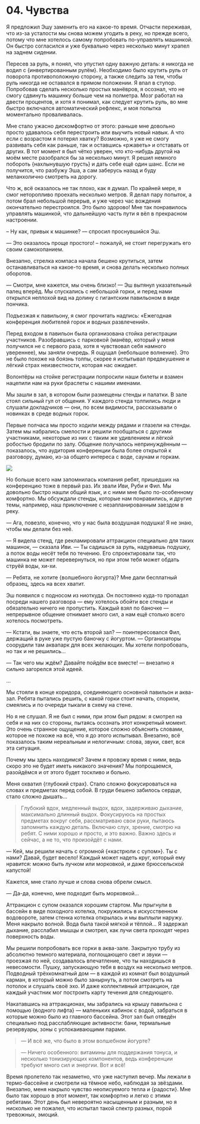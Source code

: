 

# 04. Чувства

Я предложил Эшу заменить его на какое-то время. Отчасти переживая, что из-за усталости мы снова
можем угодить в реку, но прежде всего, потому что мне хотелось самому попробовать по-управлять
машинкой. Он быстро согласился и уже буквально через несколько минут храпел на заднем сидении.

Пересев за руль, я понял, что упустил одну важную деталь: я никогда не водил с
{<TV video="WI6lgUlEUFU" from="00:08" withSound>инвертированным рулём</TV>}. Необходимо было крутить
руль от поворота противоположную сторону, а также следить за тем, чтобы руль никогда не оставался в
прямом положении. Я впал в ступор. Попробовав сделать несколько простых манёвров, я осознал, что не
смогу сдвинуть машинку больше чем на полметра. Мозг работал на двести процентов, и хотя я понимал,
как следует крутить руль, во мне быстро включался автоматический рефлекс, и моя попытка моментально
проваливалась.

Мне стало ужасно дискомфортно от этого: раньше мне довольно просто удавалось себя перестроить или
выучить новый навык. А что если с возрастом я потерял хватку? Возможно, я уже не смогу развивать
себя как раньше, так и оставшись «ржаветь» и отставать от других. В тот момент я был чётко уверен,
что кто-нибудь другой на моём месте разобрался бы за несколько минут. Я решил немного побороть
{<Emotion feeling="sadness">нахлынувшую грусть</Emotion>} и дать себе ещё один шанс. Если не
получится, что разбужу Эша, а сам заберусь назад и буду меланхолично смотреть на дорогу.

Что ж, всё оказалось не так плохо, как я думал. По крайней мере, я смог неторопливо проехать
несколько метров. Я делал пару попыток, а потом брал небольшой перерыв, и уже через час вождения
окончательно перестроился. Это было здорово! Мне так понравилось управлять машинкой, что дальнейшую
часть пути я вёл в прекрасном настроении.

– Ну как, привык к машинке? — спросил проснувшийся Эш.

— Это оказалось проще простого! – пожалуй, не стоит перегружать его своим самокопанием.

Внезапно, стрелка компаса начала бешено крутиться, затем останавливаться на какое-то время, и снова
делать несколько полных оборотов.

— Смотри, мне кажется, мы очень близко! — Эш вытянул указательный палец вперёд. Мы спускались с
небольшой горки, и перед нами открылся неплохой вид на долину с гигантским павильоном в виде
пончика.

Подъезжая к павильону, я смог прочитать надпись: «Ежегодная конференция любителей горок и водных
развлечений».

Перед входом в павильон была организована стойка регистрации участников. Разобравшись с парковкой
(манёвр, который у меня получился не с первого раза, хотя я чувствовал себя намного увереннее), мы
заняли очередь. Я ощущал {<Emotion feeling="anxiety">небольшое волнение</Emotion>}. Это не было
похоже на боязнь толпы, скорее я испытывал предвкушение и лёгкий страх неизвестности, которая нас
ожидает.

Волонтёры на стойке регистрации попросили наши билеты и взамен нацепили нам на руки браслеты с
нашими именами.

Мы зашли в зал, в котором были размещены стенды и палатки. В зале стоял сильный гул от общения. У
каждого стенда толпились люди и слушали докладчиков — они, по всем видимости, рассказывали о
новинках в среде водных горок.

Первые полчаса мы просто ходили между рядами и глазели на стенды. Затем мы набрались смелости и
решили пообщаться с другими участниками, некоторые из них с таким же удивлением и лёгкой робостью
бродили по залу. Общение получалось непринуждённым — показалось, что аудитория конференции была
более открытой к разговору, думаю, из-за общего интереса с воде, саунам и горкам.

<Image src={friends} />

Но больше всего нам запомнилась компания ребят, пришедших на конференцию тоже в первый раз. Их звали
Иви, Руби и Фил. Мы довольно быстро нашли общий язык, и с ними мне было по-особенному комфортно. Мы
обсуждали стенды, которые нам понравились, и другие темы, например, наш приключение с
незапланированным заездом в реку.

— Ага, повезло, конечно, что у нас была воздушная подушка! Я не знаю, чтобы мы делали без неё.

— Я видела стенд, где рекламировали аттракцион специально для таких машинок, — сказала Иви. — Ты
садишься за руль, надуваешь подушку, а поток воды несёт тебя по течению. Его спроектировали так, что
машинка не может перевернуться, но при этом тебя может обдать струёй воды, хи-хи.

— Ребята, не хотите {<TV video="aXgFcNUWqX0" from="0:23" withSound>волшебного йогурта</TV>}? Мне
дали бесплатный образец, здесь на всех хватит.

Эш появился с подносом из ниоткуда. Он постоянно куда-то пропадал посреди нашего разговора — ему
хотелось обойти все стенды и обязательно ничего не пропустить. Каждый взял по баночке — непрерывное
общение отнимает много сил, а нам ещё столько всего хотелось посмотреть.

— Кстати, вы знаете, что есть второй зал? — поинтересовался Фил, держащий в руке уже пустую баночку
с йогуртом. — Организаторы соорудили там аквапарк для всех желающих. Мы хотели попробовать, но так и
не решились...

— Так чего мы ждём? Давайте пойдём все вместе! — внезапно я сильно загорелся этой идеей.

...

Мы стояли в конце коридора, соединяющего основной павильон и аква-зал. Ребята пытались решить, с
какой горки стоит начать, спорили, смеялись и по очереди тыкали в схему на стене.

Но я не слушал. Я не был с ними, при этом был рядом: я смотрел на себя и на них со стороны, пытаясь
осознать этот конкретный момент. Это очень странное ощущение, которое сложно объяснить словами,
которое не похоже на всё, что я до этого испытывал. Внезапно, всё показалось таким нереальным и
нелогичным: слова, звуки, свет, вся эта ситуация.

Почему мы здесь находимся? Зачем я провожу время с ними, ведь скоро это не будет иметь никакого
значения? Мы попрощаемся, разойдёмся и от этого будет тоскливо и больно.

Меня охватил {<Emotion feeling="fear">глубокий страх</Emotion>}. Стало сложно фокусироваться на
словах и предметах перед собой. В груди бешено забилось сердце, стало сложно дышать...

> Глубокий вдох, медленный выдох, вдох, задерживаю дыхание, максимально длинный выдох. Фокусируюсь
> на простых предметах вокруг себя, рассматриваю свои руки, пытаюсь запомнить каждую деталь. Включаю
> слух, зрение, смотрю на ребят. С ними хорошо и просто, и это важно. Важно здесь и сейчас, а не то,
> что произойдёт с нами.

— Кей, мы решили начать с огромной {<TV video="lLHlsRm3gLY" from="2:48">«кастрюли с супом»</TV>}. Ты
с нами? Давай, будет весело! Каждый может надеть круг, который ему нравится: можно быть лучком или
морковкой, и даже брюссельской капустой!

Кажется, мне стало лучше и слова снова обрели смысл.

— Да-да, конечно, мне подходит быть морковкой...

Аттракцион с супом оказался хорошим стартом. Мы прыгнули в бассейн в виде походного котелка,
покружились в искусственном водовороте, затем стенка котелка открылась и мы выплыли наружу. Меня
накрыло волной. Вода была такой мягкой и тёплой... Я задержал дыхание, расслабил мышцы и смотрел,
как лучи света проходят через поверхность воды.

Мы решили попробовать все горки в аква-зале. Закрытую трубу из абсолютно темного материала,
поглощающего свет и звуки — проезжая по ней, создавалось впечатление, что ты находишься в
невесомости. Пушку, запускающую тебя в воздух на несколько метров. Подводный трёхкомнатный дом — в
каждой из комнат был воздушный карман, в который можно было занырнуть, а потом смотреть на потолок и
слушать своё эхо. И даже коллективный аттракцион, где каждый участник мог построить карту течения
для следующего.

Накатавшись на аттракционах, мы забрались на крышу павильона с помощью
{<TV video="Ma4Vnk5Rn8I">водного лифта</TV>} — маленьких кабинок с водой, забраться в которые можно
было из главного бассейна. Этот зал был отведён специально под расслабляющие активности: бани,
термальные резервуары, зоны с успокаивающими парами.

> — И всё же, что было в этом волшебном йогурте?

> — Ничего особенного: витамины для поддержания тонуса, и несколько тонизирующих компонентов, ведь
> конференции требуют много сил и энергии. Вот и всё!

Время пролетело так незаметно, что уже наступил вечер. Мы лежали в термо-бассейне и смотрели на
тёмное небо, наблюдая за звёздами. Внезапно, меня накрыло чувство неописуемого тепла и
{<Emotion feeling="happiness">радости</Emotion>}. Мне было так хорошо в этот момент, так комфортно и
легко с этими ребятами. Этот день был невероятно насыщенным и разным, но я нисколько не пожалел, что
испытал такой спектр разных, порой тревожных, эмоций.
